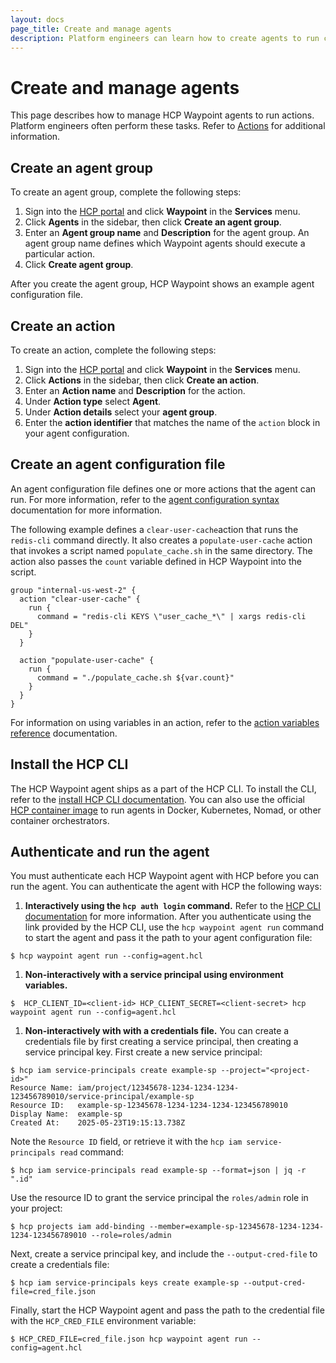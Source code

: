 ```yaml
---
layout: docs
page_title: Create and manage agents
description: Platform engineers can learn how to create agents to run custom actions in HCP Waypoint.
---
```


# Create and manage agents

This page describes how to manage HCP Waypoint agents to run actions. Platform engineers often perform these tasks. Refer to [Actions](/hcp/docs/waypoint/concepts/actions) for additional information.

## Create an agent group

To create an agent group, complete the following steps:

1. Sign into the [HCP portal](https://portal.cloud.hashicorp.com/) and click **Waypoint** in the **Services** menu.
1. Click **Agents** in the sidebar, then click **Create an agent group**.
1. Enter an **Agent group name** and **Description** for the agent group. An agent group name defines which Waypoint agents should execute a particular action.
1. Click **Create agent group**.

After you create the agent group, HCP Waypoint shows an example agent configuration file. 

## Create an action

To create an action, complete the following steps:

1. Sign into the [HCP portal](https://portal.cloud.hashicorp.com/) and click **Waypoint** in the **Services** menu.
1. Click **Actions** in the sidebar, then click **Create an action**.
1. Enter an **Action name** and **Description** for the action.
1. Under **Action type** select **Agent**.
1. Under **Action details** select your **agent group**.
1. Enter the **action identifier** that matches the name of the `action` block in your agent configuration.

## Create an agent configuration file

An agent configuration file defines one or more actions that the agent can run. For more information, refer to the [agent configuration syntax](/hcp/docs/waypoint/reference/agent-config) documentation for more information.

The following example defines a `clear-user-cache`action that runs the `redis-cli` command directly. It also creates a `populate-user-cache` action that invokes a script named `populate_cache.sh` in the same directory. The action also passes the `count` variable defined in HCP Waypoint into the script.

<CodeBlockConfig filename="agent.hcl">

```hcl
group "internal-us-west-2" {
  action "clear-user-cache" {
    run {
      command = "redis-cli KEYS \"user_cache_*\" | xargs redis-cli DEL"
    }
  }

  action "populate-user-cache" {
    run {
      command = "./populate_cache.sh ${var.count}"
    }
  }
}
```

</CodeBlockConfig>

For information on using variables in an action, refer to the [action variables reference](/hcp/docs/waypoint/reference/variables-actions) documentation.

## Install the HCP CLI

The HCP Waypoint agent ships as a part of the HCP CLI. To install the CLI, refer to the [install HCP CLI documentation](/hcp/docs/cli/install). You can also use the official [HCP container image](https://hub.docker.com/r/hashicorp/hcp) to run agents in Docker, Kubernetes, Nomad, or other container orchestrators. 

## Authenticate and run the agent

You must authenticate each HCP Waypoint agent with HCP before you can run the agent. You can authenticate the agent with HCP the following ways:

1. **Interactively using the `hcp auth login` command.** Refer to the [HCP CLI documentation](/hcp/docs/cli/commands/auth/login) for more information. After you authenticate using the link provided by the HCP CLI, use the `hcp waypoint agent run` command to start the agent and pass it the path to your agent configuration file:

  ```shell-session
  $ hcp waypoint agent run --config=agent.hcl
  ```
 
1. **Non-interactively with a service principal using environment variables.**

  ```shell-session
  $  HCP_CLIENT_ID=<client-id> HCP_CLIENT_SECRET=<client-secret> hcp waypoint agent run --config=agent.hcl
  ```

1.  **Non-interactively with with a credentials file.** You can create a credentials file by first creating a service principal, then creating a service principal key. First create a new service principal:

  ```shell-session
  $ hcp iam service-principals create example-sp --project="<project-id>"
  Resource Name: iam/project/12345678-1234-1234-1234-123456789010/service-principal/example-sp
  Resource ID:   example-sp-12345678-1234-1234-1234-123456789010
  Display Name:  example-sp
  Created At:    2025-05-23T19:15:13.738Z
  ```

  Note the `Resource ID` field, or retrieve it with the `hcp iam service-principals read` command:
  
  ```shell-session
  $ hcp iam service-principals read example-sp --format=json | jq -r ".id"
  ```
  
  Use the resource ID to grant the service principal the `roles/admin` role in your project:

  ```shell-session
  $ hcp projects iam add-binding --member=example-sp-12345678-1234-1234-1234-123456789010 --role=roles/admin
  ```

  Next, create a service principal key, and include the `--output-cred-file` to create a credentials file:

  ```shell-session
  $ hcp iam service-principals keys create example-sp --output-cred-file=cred_file.json
  ```

  Finally, start the HCP Waypoint agent and pass the path to the credential file with the `HCP_CRED_FILE` environment variable:

  ```shell-session
  $ HCP_CRED_FILE=cred_file.json hcp waypoint agent run --config=agent.hcl
  ```